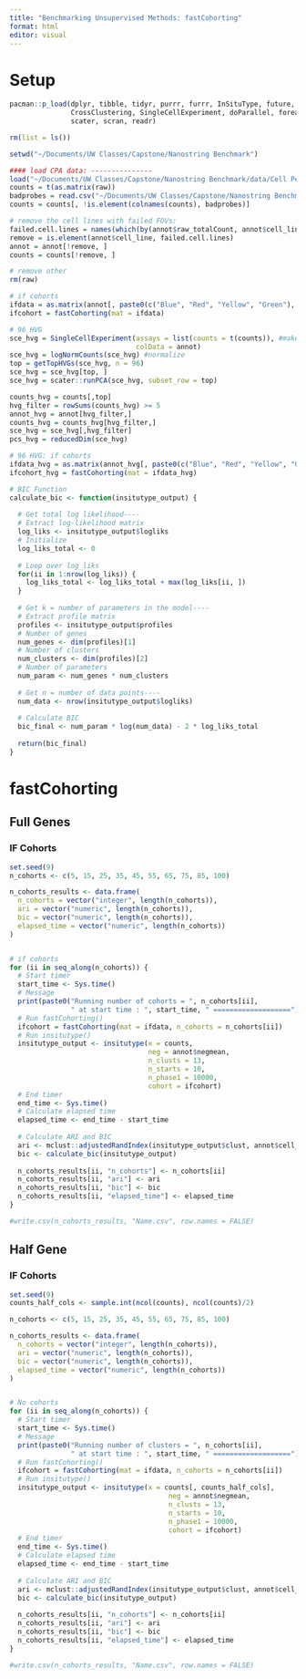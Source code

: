 ```yaml
---
title: "Benchmarking Unsupervised Methods: fastCohorting"
format: html
editor: visual
---
```


# Setup

```r
pacman::p_load(dplyr, tibble, tidyr, purrr, furrr, InSituType, future, mclust, 
               CrossClustering, SingleCellExperiment, doParallel, foreach, ggplot2,
               scater, scran, readr)

rm(list = ls())

setwd("~/Documents/UW Classes/Capstone/Nanostring Benchmark")

#### load CPA data: ---------------
load("~/Documents/UW Classes/Capstone/Nanostring Benchmark/data/Cell Pellet Array annotation and raw counts.RData")
counts = t(as.matrix(raw))
badprobes = read.csv("~/Documents/UW Classes/Capstone/Nanostring Benchmark/data/genes with efficiency 8-fold below average in old CPA panel.csv")[,2]
counts = counts[, !is.element(colnames(counts), badprobes)]

# remove the cell lines with failed FOVs:
failed.cell.lines = names(which(by(annot$raw_totalCount, annot$cell_line, median) < 150))
remove = is.element(annot$cell_line, failed.cell.lines)
annot = annot[!remove, ]
counts = counts[!remove, ]

# remove other 
rm(raw)

# if cohorts
ifdata = as.matrix(annot[, paste0(c("Blue", "Red", "Yellow", "Green"), "Int")])
ifcohort = fastCohorting(mat = ifdata)

# 96 HVG
sce_hvg = SingleCellExperiment(assays = list(counts = t(counts)), #make SCE
                               colData = annot)
sce_hvg = logNormCounts(sce_hvg) #normalize
top = getTopHVGs(sce_hvg, n = 96)
sce_hvg = sce_hvg[top, ]
sce_hvg = scater::runPCA(sce_hvg, subset_row = top)

counts_hvg = counts[,top]
hvg_filter = rowSums(counts_hvg) >= 5
annot_hvg = annot[hvg_filter,]
counts_hvg = counts_hvg[hvg_filter,]
sce_hvg = sce_hvg[,hvg_filter]
pcs_hvg = reducedDim(sce_hvg)

# 96 HVG: if cohorts
ifdata_hvg = as.matrix(annot_hvg[, paste0(c("Blue", "Red", "Yellow", "Green"), "Int")])
ifcohort_hvg = fastCohorting(mat = ifdata_hvg)

# BIC Function
calculate_bic <- function(insitutype_output) {
  
  # Get total log likelihood----
  # Extract log-likelihood matrix
  log_liks <- insitutype_output$logliks
  # Initialize 
  log_liks_total <- 0
  
  # Loop over log_liks
  for(ii in 1:nrow(log_liks)) {
    log_liks_total <- log_liks_total + max(log_liks[ii, ])
  }
  
  # Get k = number of parameters in the model----
  # Extract profile matrix
  profiles <- insitutype_output$profiles
  # Number of genes
  num_genes <- dim(profiles)[1]
  # Number of clusters
  num_clusters <- dim(profiles)[2]
  # Number of parameters
  num_param <- num_genes * num_clusters
  
  # Get n = number of data points----
  num_data <- nrow(insitutype_output$logliks)
  
  # Calculate BIC
  bic_final <- num_param * log(num_data) - 2 * log_liks_total
  
  return(bic_final)
}
```

# fastCohorting

## Full Genes

### IF Cohorts

```r
set.seed(9)
n_cohorts <- c(5, 15, 25, 35, 45, 55, 65, 75, 85, 100)

n_cohorts_results <- data.frame(
  n_cohorts = vector("integer", length(n_cohorts)),
  ari = vector("numeric", length(n_cohorts)),
  bic = vector("numeric", length(n_cohorts)),
  elapsed_time = vector("numeric", length(n_cohorts))
)


# if cohorts
for (ii in seq_along(n_cohorts)) {
  # Start timer
  start_time <- Sys.time()
  # Message
  print(paste0("Running number of cohorts = ", n_cohorts[ii],
               " at start time : ", start_time, " ==================="))
  # Run fastCohorting()
  ifcohort = fastCohorting(mat = ifdata, n_cohorts = n_cohorts[ii])
  # Run insitutype() 
  insitutype_output <- insitutype(x = counts,
                                  neg = annot$negmean,
                                  n_clusts = 13,
                                  n_starts = 10,
                                  n_phase1 = 10000,
                                  cohort = ifcohort)
  # End timer
  end_time <- Sys.time()
  # Calculate elapsed time
  elapsed_time <- end_time - start_time
  
  # Calculate ARI and BIC
  ari <- mclust::adjustedRandIndex(insitutype_output$clust, annot$cell_line)
  bic <- calculate_bic(insitutype_output)
  
  n_cohorts_results[ii, "n_cohorts"] <- n_cohorts[ii]
  n_cohorts_results[ii, "ari"] <- ari
  n_cohorts_results[ii, "bic"] <- bic
  n_cohorts_results[ii, "elapsed_time"] <- elapsed_time
}
```

```r
#write.csv(n_cohorts_results, "Name.csv", row.names = FALSE)
```

## Half Gene

### IF Cohorts

```r
set.seed(9)
counts_half_cols <- sample.int(ncol(counts), ncol(counts)/2)

n_cohorts <- c(5, 15, 25, 35, 45, 55, 65, 75, 85, 100)

n_cohorts_results <- data.frame(
  n_cohorts = vector("integer", length(n_cohorts)),
  ari = vector("numeric", length(n_cohorts)),
  bic = vector("numeric", length(n_cohorts)),
  elapsed_time = vector("numeric", length(n_cohorts))
)


# No cohorts
for (ii in seq_along(n_cohorts)) {
  # Start timer
  start_time <- Sys.time()
  # Message
  print(paste0("Running number of clusters = ", n_cohorts[ii],
               " at start time : ", start_time, " ==================="))
  # Run fastCohorting()
  ifcohort = fastCohorting(mat = ifdata, n_cohorts = n_cohorts[ii])
  # Run insitutype() 
  insitutype_output <- insitutype(x = counts[, counts_half_cols],
                                       neg = annot$negmean,
                                       n_clusts = 13,
                                       n_starts = 10,
                                       n_phase1 = 10000,
                                       cohort = ifcohort)
  # End timer
  end_time <- Sys.time()
  # Calculate elapsed time
  elapsed_time <- end_time - start_time
  
  # Calculate ARI and BIC
  ari <- mclust::adjustedRandIndex(insitutype_output$clust, annot$cell_line)
  bic <- calculate_bic(insitutype_output)
  
  n_cohorts_results[ii, "n_cohorts"] <- n_cohorts[ii]
  n_cohorts_results[ii, "ari"] <- ari
  n_cohorts_results[ii, "bic"] <- bic
  n_cohorts_results[ii, "elapsed_time"] <- elapsed_time
}
```

```r
#write.csv(n_cohorts_results, "Name.csv", row.names = FALSE)
```
